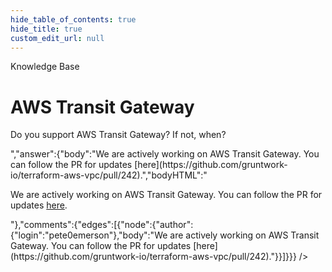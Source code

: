 ```yaml
---
hide_table_of_contents: true
hide_title: true
custom_edit_url: null
---
```



<CenterLayout>
<span class="title">Knowledge Base</span>
<h1>AWS Transit Gateway</h1>
<GitHub json={{"id":"D_kwDOF8slf84AO8Nz","number":253,"author":{"login":"pete0emerson"},"title":"AWS Transit Gateway","body":"Do you support AWS Transit Gateway? If not, when?","bodyHTML":"<p dir=\"auto\">Do you support AWS Transit Gateway? If not, when?</p>","answer":{"body":"We are actively working on AWS Transit Gateway. You can follow the PR for updates [here](https://github.com/gruntwork-io/terraform-aws-vpc/pull/242).","bodyHTML":"<p dir=\"auto\">We are actively working on AWS Transit Gateway. You can follow the PR for updates <a href=\"https://github.com/gruntwork-io/terraform-aws-vpc/pull/242\" data-hovercard-type=\"pull_request\" data-hovercard-url=\"/gruntwork-io/terraform-aws-vpc/pull/242/hovercard\">here</a>.</p>"},"comments":{"edges":[{"node":{"author":{"login":"pete0emerson"},"body":"We are actively working on AWS Transit Gateway. You can follow the PR for updates [here](https://github.com/gruntwork-io/terraform-aws-vpc/pull/242)."}}]}}} />

</CenterLayout>
  

<!-- ##DOCS-SOURCER-START
{
  "sourcePlugin": "github-discussions",
  "hash": "f9273946300b7da35543ffbb2a2dd11b"
}
##DOCS-SOURCER-END -->

